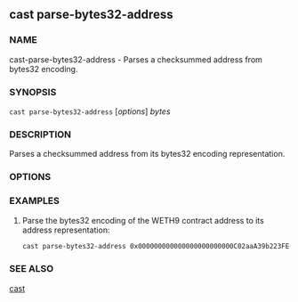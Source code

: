 
## cast parse-bytes32-address

### NAME

cast-parse-bytes32-address - Parses a checksummed address from bytes32 encoding.

### SYNOPSIS

`cast parse-bytes32-address` [*options*] _bytes_

### DESCRIPTION

Parses a checksummed address from its bytes32 encoding representation.

### OPTIONS

<CommonOptions />

### EXAMPLES

1. Parse the bytes32 encoding of the WETH9 contract address to its address representation:
   ```sh
   cast parse-bytes32-address 0x000000000000000000000000C02aaA39b223FE8D0A0e5C4F27eAD9083C756Cc2
   ```

### SEE ALSO

[cast](/reference/cast/cast.mdx)
